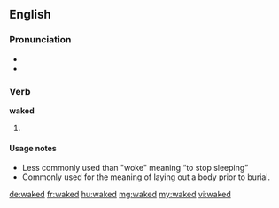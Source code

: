 ==English==

===Pronunciation===
* {{IPA|/ˈweɪkt/}}
* {{audio|En-us-waked.ogg|Audio (US)}}

===Verb===
'''waked'''

# {{past of|wake}}

====Usage notes====
* Less commonly used than "woke" meaning “to stop sleeping”
* Commonly used for the meaning of laying out a body prior to burial.

[[de:waked]]
[[fr:waked]]
[[hu:waked]]
[[mg:waked]]
[[my:waked]]
[[vi:waked]]